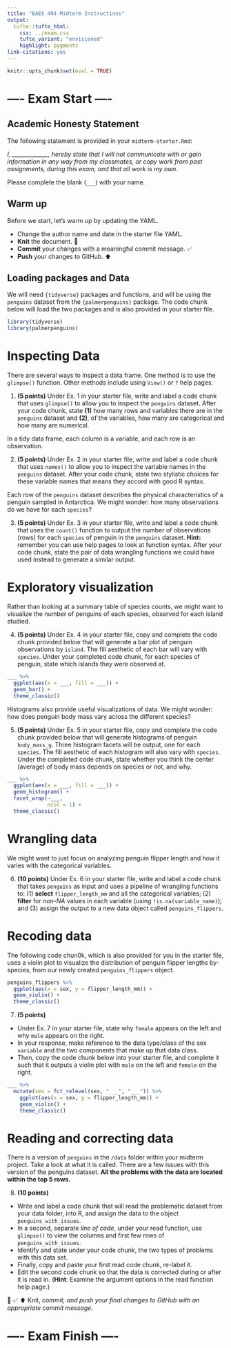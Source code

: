```yaml
---
title: "EAES 494 Midterm Instructions"
output: 
  tufte::tufte_html:
    css: ../exam.css
    tufte_variant: "envisioned"
    highlight: pygments
link-citations: yes
---
```


```r
knitr::opts_chunk$set(eval = TRUE)
```

# ---- Exam Start ----

## Academic Honesty Statement

The following statement is provided in your `midterm-starter.Rmd`:

*I, \_\_\_\_\_\_\_\_\_\_\_\_\_, hereby state that I will not communicate with or gain information in any way from my classmates, or copy work from past assignments, during this exam, and that all work is my own.*

Please complete the blank (`___`) with your name.

## Warm up

Before we start, let's warm up by updating the YAML.

-   Change the author name and date in the starter file YAML.
-   **Knit** the document. 🧶
-   **Commit** your changes with a meaningful commit message. ✅
-   **Push** your changes to GitHub. ⬆️

## Loading packages and Data

We will need `{tidyverse}` packages and functions, and will be using the `penguins` dataset from the `{palmerpenguins}` package.
The code chunk below will load the two packages and is also provided in your starter file.

```r
library(tidyverse)
library(palmerpenguins)
```

# Inspecting Data

There are several ways to inspect a data frame.
One method is to use the `glimpse()` function.
Other methods include using `View()` or `?` help pages.

1.  **(5 points)** Under Ex. 1 in your starter file, write and label a code chunk that uses `glimpse()` to allow you to inspect the `penguins` dataset. After your code chunk, state **(1)** how many rows and variables there are in the `penguins` dataset and **(2)**, of the variables, how many are categorical and how many are numerical.

In a tidy data frame, each column is a variable, and each row is an observation.

2.  **(5 points)** Under Ex. 2 in your starter file, write and label a code chunk that uses `names()` to allow you to inspect the variable names in the `penguins` dataset. After your code chunk, state two stylistic choices for these variable names that means they accord with good R syntax.

Each row of the `penguins` dataset describes the physical characteristics of a penguin sampled in Antarctica.
We might wonder: how many observations do we have for each `species`?

3.  **(5 points)** Under Ex. 3 in your starter file, write and label a code chunk that uses the `count()` function to output the number of observations (rows) for each `species` of penguin in the `penguins` dataset. **Hint:** remember you can use help pages to look at function syntax. After your code chunk, state the pair of data wrangling functions we could have used instead to generate a similar output.

# Exploratory visualization

Rather than looking at a summary table of species counts, we might want to visualize the number of penguins of each species, observed for each island studied.

4.  **(5 points)** Under Ex. 4 in your starter file, copy and complete the code chunk provided below that will generate a bar plot of penguin observations by `island`. The fill aesthetic of each bar will vary with `species`. Under your completed code chunk, for each species of penguin, state which islands they were observed at.

```r
___ %>% 
  ggplot(aes(x = ___, fill = ___)) +
  geom_bar() +
  theme_classic()
```

Histograms also provide useful visualizations of data.
We might wonder: how does penguin body mass vary across the different species?

5.  **(5 points)** Under Ex. 5 in your starter file, copy and complete the code chunk provided below that will generate histograms of penguin `body_mass_g`. Three histogram facets will be output, one for each `species`. The fill aesthetic of each histogram will also vary with `species`. Under the completed code chunk, state whether you think the center (average) of body mass depends on species or not, and why.

```r
___ %>% 
  ggplot(aes(x = ___, fill = ___)) +
  geom_histogram() +
  facet_wrap(~___, 
             ncol = 1) +
  theme_classic()
```

# Wrangling data

We might want to just focus on analyzing penguin flipper length and how it varies with the categorical variables.

6.  **(10 points)** Under Ex. 6 in your starter file, write and label a code chunk that takes `penguins` as input and uses a pipeline of wrangling functions to: (1) **select** `flipper_length_mm` and all the categorical variables; (2) **filter** for *non-NA* values in each variable (using `!is.na(variable_name)`); and (3) assign the output to a new data object called `penguins_flippers`.

# Recoding data

The following code chun0k, which is also provided for you in the starter file, uses a violin plot to visualize the distribution of penguin flipper lengths by-species, from our newly created `penguins_flippers` object.

```r
penguins_flippers %>% 
  ggplot(aes(x = sex, y = flipper_length_mm)) +
  geom_violin() +
  theme_classic()
```

7.  **(5 points)**

-   Under Ex. 7 in your starter file, state why `female` appears on the left and why `male` appears on the right.
-   In your response, make reference to the data type/class of the sex `variable` and the two components that make up that data class.
-   Then, copy the code chunk below into your starter file, and complete it such that it outputs a violin plot with `male` on the left and `female` on the right.

```r
___ %>% 
  mutate(sex = fct_relevel(sex, "___", "___")) %>% 
    ggplot(aes(x = sex, y = flipper_length_mm)) +
    geom_violin() +
    theme_classic()
```

# Reading and correcting data

There is a version of `penguins` in the `/data` folder within your midterm project.
Take a look at what it is called.
There are a few issues with this version of the penguins dataset.
**All the problems with the data are located within the top 5 rows.**

8.  **(10 points)**

-   Write and label a code chunk that will read the problematic dataset from your data folder, into R, and assign the data to the object `penguins_with_issues`.
-   In a second, separate *line of code*, under your read function, use `glimpse()` to view the columns and first few rows of `penguins_with_issues`.
-   Identify and state under your code chunk, the two types of problems with this data set.
-   Finally, copy and paste your first read code chunk, re-label it.
-   Edit the second code chunk so that the data is corrected during or after it is read in. (**Hint**: Examine the argument options in the read function help page.)

🧶 ✅ ⬆️ Knit, *commit, and push your final changes to GitHub with an appropriate commit message.*

# ---- Exam Finish ----
